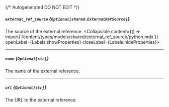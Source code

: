 {/* Autogenerated DO NOT EDIT  */}

##### `external_ref_source` *{`Optional[shared.ExternalRefSource]`}*
The source of the external reference.
<Collapsible content={() => import('/content/types/models/shared/external_ref_source/python.mdx')} openLabel={Labels.showProperties} closeLabel={Labels.hideProperties}>
</Collapsible>

---
##### `name` *{`Optional[str]`}*
The name of the external reference.

---
##### `url` *{`Optional[str]`}*
The URL to the external reference.


